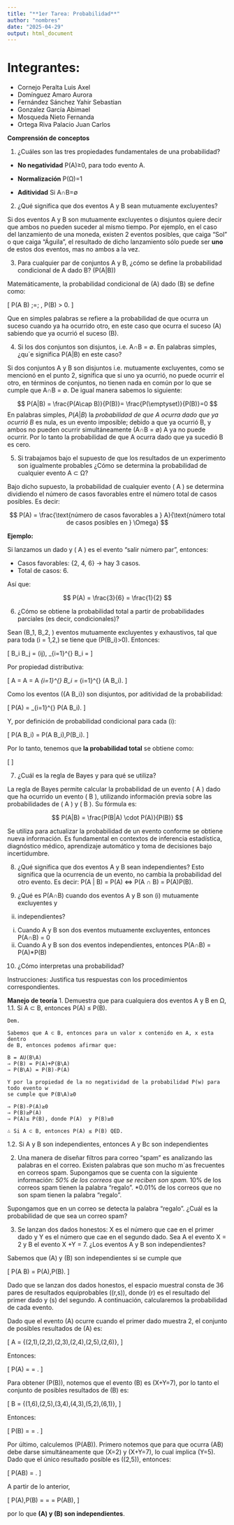 ```yaml
---
title: "**1er Tarea: Probabilidad**"
author: "nombres"
date: "2025-04-29"
output: html_document
---
```

# Integrantes: 

+ Cornejo Peralta Luis Axel
+ Domínguez Amaro Aurora
+ Fernández Sánchez Yahir Sebastian
+ Gonzalez García Abimael
+ Mosqueda Nieto Fernanda
+ Ortega Riva Palacio Juan Carlos

**Comprensión de conceptos**

1. ¿Cuáles son las tres propiedades fundamentales de una probabilidad?

* **No negatividad** P(A)≥0, para todo evento A.

* **Normalización** P(Ω)=1

* **Aditividad** Si A∩B=∅

 2. ¿Qué significa que dos eventos A y B sean mutuamente excluyentes?

Si dos eventos A y B son mutuamente excluyentes o disjuntos quiere decir que ambos no pueden suceder al mismo tiempo.
Por ejemplo, en el caso del lanzamiento de una moneda, existen 2 eventos posibles, que caiga "Sol" o que caiga "Águila", el resultado de dicho lanzamiento sólo puede ser **uno** de estos dos eventos, mas no ambos a la vez.

 3. Para cualquier par de conjuntos A y B, ¿cómo se define la probabilidad condicional de A
 dado B? (P(A|B))

Matemáticamente, la probabilidad condicional de \(A\) dado \(B\) se define como:

\[
P(A \mid B) \;=\; \frac{P(A \cap B)}{P(B)}, 
\quad P(B) > 0.
\]

Que en simples palabras se refiere a la probabilidad de que ocurra un suceso cuando ya ha ocurrido otro, en este caso que ocurra el suceso \(A\) sabiendo que ya ocurrió el suceso \(B\).
 
 4. Si los dos conjuntos son disjuntos, i.e. A∩B = ∅. En palabras simples, ¿qu´e significa P(A|B)
 en este caso?

Si dos conjuntos A y B son disjuntos i.e. mutuamente excluyentes, como se mencionó en el punto 2, significa que si uno ya ocurrió, no puede ocurrir el otro, en términos de conjuntos, no tienen nada en común por lo que se cumple que A∩B = ∅.
De igual manera sabemos lo siguiente:

$$
P(A|B) = \frac{P(A\cap B)}{P(B)}= \frac{P(\emptyset)}{P(B)}=0 
$$
En palabras simples, $P(A|B)$ la *probabilidad de que A ocurra dado que ya ocurrió B* es nula, es un evento imposible; debido a que ya ocurrió B, y ambos no pueden ocurrir simultáneamente (A∩B = ∅) A ya no puede ocurrir. Por lo tanto la probabilidad de que A ocurra dado que ya sucedió B es cero.

 5. Si trabajamos bajo el supuesto de que los resultados de un experimento son igualmente
 probables ¿Cómo se determina la probabilidad de cualquier evento A ⊂ Ω?

Bajo dicho supuesto, la probabilidad de cualquier evento \( A \subset \Omega \) se determina dividiendo el número de casos favorables entre el número total de casos posibles. Es decir:

$$
P(A) = \frac{\text{número de casos favorables a } A}{\text{número total de casos posibles en } \Omega}
$$

**Ejemplo:**

Si lanzamos un dado y \( A \) es el evento "salir número par", entonces:

- Casos favorables: {2, 4, 6} → hay 3 casos.  
- Total de casos: 6.  

Así que:

$$
P(A) = \frac{3}{6} = \frac{1}{2}
$$
 
 6. ¿Cómo se obtiene la probabilidad total a partir de probabilidades parciales (es decir, 
 condicionales)?

Sean \(B_1, B_2, \dots\) eventos mutuamente excluyentes y exhaustivos, tal que para toda \(i = 1,2,\dots\) se tiene que \(P(B_i)>0\). Entonces:

\[
B_i \cap B_j = \varnothing \quad (i\neq j),
\qquad
\bigcup_{i=1}^{\infty} B_i = \Omega
\]

Por propiedad distributiva:

\[
A = A \cap \Omega
    = A \cap \bigcup_{i=1}^{\infty} B_i
    = \bigcup_{i=1}^{\infty} \bigl(A \cap B_i\bigr).
\]

Como los eventos \(\{A \cap B_i\}\) son disjuntos, por aditividad de la probabilidad:

\[
P(A)
= \sum_{i=1}^{\infty} P\bigl(A \cap B_i\bigr).
\]

Y, por definición de probabilidad condicional para cada \(i\):

\[
P\bigl(A \cap B_i\bigr)
= P(A \mid B_i)\,P(B_i).
\]

Por lo tanto, tenemos que **la probabilidad total** se obtiene como:

\[
\boxed{%
P(A) \;=\; \sum_{i=1}^{\infty} P(A \mid B_i)\,P(B_i).
} 
\]

 7. ¿Cuál es la regla de Bayes y para qué se utiliza?

La regla de Bayes permite calcular la probabilidad de un evento \( A \) dado que ha ocurrido un evento \( B \), utilizando información previa sobre las probabilidades de \( A \) y \( B \). Su fórmula es:

$$
P(A|B) = \frac{P(B|A) \cdot P(A)}{P(B)}
$$

Se utiliza para actualizar la probabilidad de un evento conforme se obtiene nueva información. Es fundamental en contextos de inferencia estadística, diagnóstico médico, aprendizaje automático y toma de decisiones bajo incertidumbre.
 
 8. ¿Qué significa que dos eventos A y B sean independientes?
Esto significa que la ocurrencia de un evento, no cambia la probabilidad del otro evento. Es decir: 
P(A | B) = P(A) ⇔ P(A ∩ B) = P(A)P(B).
 
 9. ¿Qué es P(A∩B) cuando dos eventos A y B son (i) mutuamente excluyentes y 
 (ii) independientes?
i) Cuando A y B son dos eventos mutuamente excluyentes, entonces P(A∩B) = 0
ii) Cuando A y B son dos eventos independientes, entonces P(A∩B) = P(A)*P(B)
 
 10. ¿Cómo interpretas una probabilidad?
 
Instrucciones: Justifica tus respuestas con los procedimientos correspondientes.

 **Manejo de teoría**
 1. Demuestra que para cualquiera dos eventos A y B en Ω,
 1.1. Si A ⊂ B, entonces P(A) ≤ P(B).
 
```
Dem.

Sabemos que A ⊂ B, entonces para un valor x contenido en A, x esta dentro
de B, entonces podemos afirmar que:

B = AU(B\A)
⇒ P(B) = P(A)+P(B\A)
⇒ P(B\A) = P(B)-P(A)

Y por la propiedad de la no negatividad de la probabilidad P(w) para todo evento w
se cumple que P(B\A)≥0

⇒ P(B)-P(A)≥0 
⇒ P(B)≥P(A)
⇒ P(A)≤ P(B), donde P(A)  y P(B)≥0

∴ Si A ⊂ B, entonces P(A) ≤ P(B) QED.

```
 1.2. Si A y B son independientes, entonces A y Bc son independientes
 
 2. Una manera de diseñar filtros para correo “spam” es analizando las palabras en el correo.
 Existen palabras que son mucho m´as frecuentes en correos spam. Supongamos que se cuenta
 con la siguiente información:
 *50% de los correos que se reciben son spam.
 *10% de los correos spam tienen la palabra “regalo”.
 *0.01% de los correos que no son spam tienen la palabra “regalo”.
 
 Supongamos que en un correo se detecta la palabra “regalo”. ¿Cuál es la probabilidad de que
 sea un correo spam?
 
3. Se lanzan dos dados honestos: X es el número que cae en el primer dado y Y es el número
 que cae en el segundo dado. Sea A el evento X = 2 y B el evento X +Y = 7. ¿Los eventos
 A y B son independientes? 

Sabemos que \(A\) y \(B\) son independientes si se cumple que

\[
P(A \cap B) = P(A)\,P(B).
\]

Dado que se lanzan dos dados honestos, el espacio muestral consta de 36 pares de resultados equiprobables \((r,s)\), donde \(r\) es el resultado del primer dado y \(s\) del segundo. A continuación, calcularemos la probabilidad de cada evento.

Dado que el evento \(A\) ocurre cuando el primer dado muestra 2, el conjunto de posibles resultados de \(A\) es:

\[
A = \{(2,1),(2,2),(2,3),(2,4),(2,5),(2,6)\},
\]

Entonces:

\[
P(A) = \frac{6}{36} = \frac{1}{6}.
\]

Para obtener \(P(B)\), notemos que el evento \(B\) es \(X+Y=7\), por lo tanto el conjunto de posibles resultados de \(B\) es:

\[
B = \{(1,6),(2,5),(3,4),(4,3),(5,2),(6,1)\},
\]

Entonces:

\[
P(B) = \frac{6}{36} = \frac{1}{6}.
\]

Por último, calculemos \(P(A\cap B)\). Primero notemos que para que ocurra \(A\cap B\) debe darse simultáneamente que \(X=2\) y \(X+Y=7\), lo cual implica \(Y=5\). Dado que el único resultado posible es \((2,5)\), entonces:

\[
P(A\cap B) = \frac{1}{36}.
\]

A partir de lo anterior,

\[
P(A)\,P(B)
= \frac{1}{6}\times\frac{1}{6}
= \frac{1}{36}
= P(A\cap B),
\]

por lo que **\(A\) y \(B\) son independientes**.

